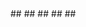 ---
---

<CardGroup>
  <Card
    title="📄️Adding Additional Context to TestsWhen writing tests with Testpilot, providing additional context can greatly improve the AI's understanding of your application and test requirements. This guide explains how to use the context feature to create more effective tests."
    href="/testpilot/docs/guides/adding_additional_context"
  />
</CardGroup>

<CardGroup>
  <Card
    title="📄️Generating Email AddressesTestpilot can integrate with Mailosaur to automatically generate email addresses and inboxes for your tests. This feature is especially useful for testing flows that involve email registration or account creation. Testpilot can also check your mailosaur inbox to retrieve OTP codes, magic links, and other email-based authentication methods."
    href="/testpilot/docs/guides/generating_email_addresses"
  >
    ##
  </Card>
</CardGroup>

<CardGroup>
  <Card
    title="📄️Managing Login FlowsTesting authenticated sections of your application is a common requirement. Testpilot makes it easy to manage login flows across your test cases so you don't have to repeatedly log in for each test."
    href="/testpilot/docs/guides/managing_login_flows"
  >
    ##
  </Card>
</CardGroup>

<CardGroup>
  <Card
    title="📄️Parameterizing TestsTestpilot allows you to make your tests more flexible and reusable by parameterizing them with environment variables. This feature is especially useful when you need to run the same tests against different environments (like staging, development, or production) or with different configuration values."
    href="/testpilot/docs/guides/parameterizing_tests"
  >
    ##
  </Card>
</CardGroup>

<CardGroup>
  <Card
    title="📄️Setting Your Browser ViewportWhen testing web applications, it's crucial to ensure your site works well across different screen sizes. Testpilot makes it easy to define and test with various viewport dimensions directly in your test files."
    href="/testpilot/docs/guides/setting_browser_viewport"
  >
    ##
  </Card>
</CardGroup>

<CardGroup>
  <Card
    title="📄️Concurrency and Sharding GuideOne way to accelerate execution of a large test suite is to run multiple tests concurrently instead of sequentially. Testpilot gives you two independent levers for speeding up a suite: running multiple tests at once on a single worker (concurrency) and slicing the suite across multiple workers (sharding). This guide focuses on how Testpilot implements them, what it decides for you, and how to combine them without surprises."
    href="/testpilot/docs/guides/concurrency-and-sharding"
  >
    ##
  </Card>
</CardGroup>
